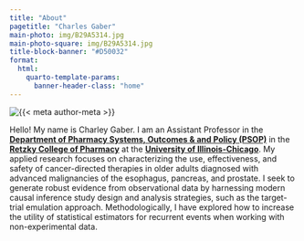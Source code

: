 ---
title: "About"
pagetitle: "Charles Gaber"
main-photo: img/B29A5314.jpg
main-photo-square: img/B29A5314.jpg
title-block-banner: "#D50032"
format:
  html:
    quarto-template-params:
      banner-header-class: "home"
---
::: {.grid}

::: {.g-col-12 .g-col-sm-4}

```{=html}
<div class="grid" style="--bs-columns: 5; row-gap: 0;">
  <div class="g-col-1 g-col-sm-0"></div>
  <div class="g-col-3 g-col-sm-5">
    <picture>
      <source media="(max-width: 576px)" srcset="{{< meta main-photo-square >}}">
      <source media="(min-width: 576px)" srcset="{{< meta main-photo >}}">
      <img class="img-fluid" src="{{< meta main-photo >}}" alt="{{< meta author-meta >}}">
    </picture>
  </div>
  <div class="g-col-1 g-col-sm-0"></div>
</div>
```

:::

::: {.g-col-12 .g-col-sm-8}

Hello! My name is Charley Gaber. I am an Assistant Professor in the [**Department of Pharmacy Systems, Outcomes & and Policy (PSOP)**](https://psop.pharmacy.uic.edu/) in the [**Retzky College of Pharmacy**](https://pharmacy.uic.edu/) at the [**University of Illinois-Chicago**](https://www.uic.edu/). My applied research focuses on characterizing the use, effectiveness, and safety of cancer-directed therapies in older adults diagnosed with advanced malignancies of the esophagus, pancreas, and prostate. I seek to generate robust evidence from observational data by harnessing modern causal inference study design and analysis strategies, such as the target-trial emulation approach. Methodologically, I have explored how to increase the utility of statistical estimators for recurrent events when working with non-experimental data. 
:::

:::